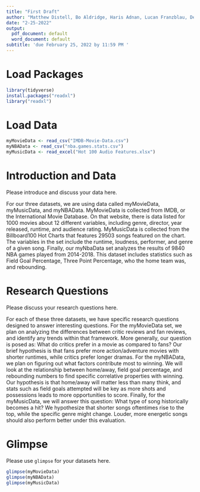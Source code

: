 ```yaml
---
title: "First Draft"
author: "Matthew Distell, Bo Aldridge, Haris Adnan, Lucan Franzblau, Devin Obee"
date: "2-25-2022"
output:
  pdf_document: default
  word_document: default
subtitle: 'due February 25, 2022 by 11:59 PM '
---
```

# Load Packages

```r
library(tidyverse) 
install.packages("readxl")
library("readxl")
``` 
# Load Data
```r
myMovieData <- read_csv("IMDB-Movie-Data.csv")
myNBAData <- read_csv("nba.games.stats.csv")
myMusicData <- read_excel("Hot 100 Audio Features.xlsx")
```
# Introduction and Data
Please introduce and discuss your data here.

For our three datasets, we are using data called myMovieData, myMusicData, and
myNBAData. MyMovieData is collected from IMDB, or the International Movie 
Database. On that website, there is data listed for 1000 movies about 12 
different variables, including genre, director, year released, runtime, and 
audience rating. MyMusicData is collected from the Billboard100 Hot Charts 
that features 29503 songs featured on the chart. The variables in the set
include the runtime, loudness, performer, and genre of a given song. Finally, 
our myNbaData set analyzes the results of 9840 NBA games played from 2014-2018.
This dataset includes statistics such as Field Goal Percentage, Three Point 
Percentage, who the home team was, and rebounding. 

# Research Questions
Please discuss your research questions here.

For each of these three datasets, we have specific research questions designed
to answer interesting questions. For the myMovieData set, we plan on analyzing
the differences between critic reviews and fan reviews, and identify any trends
within that framework. More generally, our question is posed as: What do critics
prefer in a movie as compared to fans? Our brief hypothesis is that fans prefer
more action/adventure movies with shorter runtimes, while critics prefer longer
dramas. 
For the myNBAData, we plan on figuring out what factors contribute most to 
winning. We will look at the relationship between home/away, field goal 
percentage, and rebounding numbers to find specific correlative properties with 
winning. Our hypothesis is that home/away will matter less than many think, and 
stats such as field goals attempted will be key as more shots and possessions 
leads to more opportunities to score. 
Finally, for the myMusicData, we will answer this question: What type of song
historically becomes a hit? We hypothesize that shorter songs oftentimes rise to
the top, while the specific genre might change. Louder, more energetic songs 
should also perform better under this evaluation. 

# Glimpse

Please use `glimpse` for your datasets here.
```r
glimpse(myMovieData)
glimpse(myNBAData)
glimpse(myMusicData)
```

